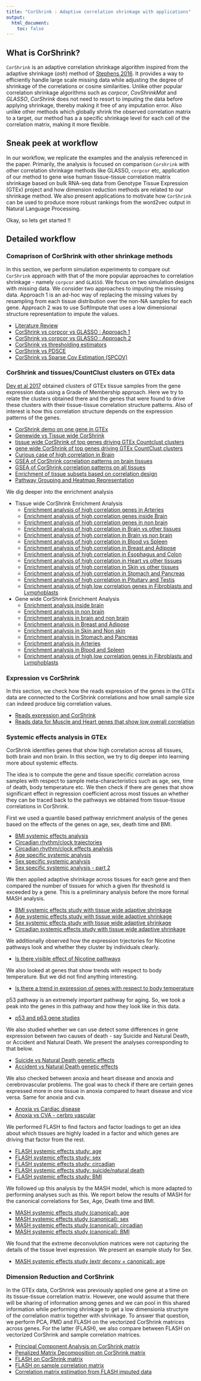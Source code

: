 ```yaml
---
title: "CorShrink : Adaptive correlation shrinkage with applications"
output:
  html_document:
    toc: false
---
```



## What is CorShrink? 

`CorShrink` is an adaptive correlation shrinkage algorithm inspired from the adaptive 
shrinkage (*ash*) method of [Stephens 2016](https://academic.oup.com/biostatistics/article/18/2/275/2557030/False-discovery-rates-a-new-deal). It provides a way to efficiently handle large scale missing data while adjusting the degree of shrinkage of the correlations or cosine similarities. Unlike other popular correlation shrinkage algorithms such as *corpcor*, *CovShrinkMat* and *GLASSO*, *CorShrink* does not need to resort to imputing the data before applying shrinkage, thereby making it free of any imputation error. Also unlike other methods which globally shrink the observed correlation matrix to a target, our method has a a specific shrinkage level for each cell of the correlation matrix, making it more flexible. 

## Sneak peek at workflow

In our workflow, we replicate the examples and the analysis referenced in the paper. Primarily, the analysis is focused on comparison `Corshrink` with other correlation shrinkage methods like GLASSO, `corpcor` etc, application of our method to gene wise human tissue-tissue correlation matrix shrinkage based on bulk RNA-seq data from Genotype Tissue Expression (GTEx) project and how dimension reduction methods are related to our shrinkage method. We also present applications to motivate how `CorShrink` can be used to produce more robust rankings from the word2vec output in Natural Language Processing. 

Okay, so lets get started !!


## Detailed workflow 

### Comaprison of CorShrink with other shrinkage methods

In this section, we perform simulation experiments to compare out `CorShrink` approach with that
of the more popular approaches to correlation shrinkage - namely `corpcor` and `GLASSO`. We focus on two simulation designs with missing data. We consider two approaches to imputing the missing data. Approach 1 is an ad-hoc way of replacing the missing values by resampling from each tissue distribution over the non-NA samples for each gene. Approach 2 was to use SoftImpute that uses 
a low dimensional structure representation to impute the values.

- [Literature Review](literature_review.html)
- [CorShrink vs corpcor vs GLASSO : Approach 1](corshrink_corpcor_glasso.html)
- [CorShrink vs corpcor vs GLASSO : Approach 2](CorShrink_softimpute.html)
- [CorShrink vs thresholding estimators](thresholding_Corshrink.html)
- [CorShrink vs PDSCE](PDSCE_vs_CorShrink.html)
- [CorShrink vs Sparse Cov Estimation (SPCOV)](spcov_CorShrink.html)

### CorShrink and tissues/CountClust clusters on GTEx data

[Dey et al 2017](http://journals.plos.org/plosgenetics/article?id=10.1371/journal.pgen.1006599)
obtained clusters of GTEx tissue samples from the gene expression data using a Grade of Membership approach. Here we try to relate the clusters obtained there and the genes that were found to drive these clusters with their tissue-tissue correlation structure patterns. Also of 
interest is how this correlation structure depends on the expression patterns of the genes.

- [CorShrink demo on one gene in GTEx](one_gene_correlation.html)
- [Genewide vs Tissue wide CorShrink](genewide_vs_tissuewide_corshrink.html)
- [tissue wide CorShrink of top genes driving GTEx Countclust clusters](gtex_corshrink.html)
- [gene wide CorShrink of top genes driving GTEx CountClust clusters](gtex_genewide_CorShrink.html)
- [Curious case of high correlation in Brain](corshrink_brain_func.html)
- [GSEA of CorShrink correlation patterns on brain tissues ](gsea_corshrink_corpcor.html)
- [GSEA of CorShrink correlation patterns on all tissues ](gsea_corshrink_corpcor_2.html)
- [Enrichment of tissue subsets based on correlation design](correlation_analysis_subset_enrichment.html)
- [Pathway Grouping and Heatmap Representation](pathway_grouping.html)

We dig deeper into the enrichment analysis 

- Tissue wide CorShrink Enrichment Analysis
    - [Enrichment analysis of high correlation genes in Arteries](enrichment_arteries.html)
    - [Enrichment analysis of high correlation genes inside Brain](enrichment_inside_brain.html)
    - [Enrichment analysis of high correlation genes in non brain](enrichment_non_brain.html)
    - [Enrichment analysis of high correlation in Brain vs other tissues](enrichment_brain_other_tissues.html)
    - [Enrichment analysis of high correlation in Brain vs non brain](enrichment_brain_nonbrain.html)
    - [Enrichment analysis of high correlation in Blood vs Spleen](enrichment_blood_spleen.html)
    - [Enrichment analysis of high correlation in Breast and Adipose](enrichment_breast_adipose.html)
    - [Enrichment analysis of high correlation in Esophagus and Colon](enrichment_esophagus_colon.html)
    - [Enrichment analysis of high correlation in Heart vs other tissues](enrichment_heart_nonheart.html)
    - [Enrichment analysis of high correlation in Skin vs other tissues](enrichment_skin_nonskin.html)
    - [Enrichment analysis of high correlation in Stomach and Pancreas](enrichment_stomach_pancreas.html)
    - [Enrichment analysis of high correlation in Pituitary and Testis](enrichment_pituitary_testis.html)
    - [Enrichment analysis of high,low correlation genes in Fibroblasts and Lymphoblasts](enrichment_fibroblast_lymphoblast.html)
    



- Gene wide CorShrink Enrichment Analysis
    - [Enrichment analysis inside brain](enrichment_inside_brain_2.html)
    - [Enrichment analysis in non brain](enrichment_non_brain.html)
    - [Enrichment analysis in brain and non brain](enrichment_brain_nonbrain_2.html)
    - [Enrichment analysis in Breast and Adipose](enrichment_breast_adipose_2.html)
    - [Enrichment analysis in Skin and Non skin](enrichment_skin_nonskin_2.html)
    - [Enrichment analysis in Stomach and Pancreas](enrichment_stomach_pancreas_2.html)
    - [Enrichment analysis in Arteries](enrichment_arteries_2.html)
    - [Enrichment analysis in Blood and Spleen](enrichment_blood_spleen_2.html)
    - [Enrichment analysis of high,low correlation genes in Fibroblasts and Lymphoblasts](enrichment_fibroblast_lymphocyte_2.html)
    


### Expression vs CorShrink

In this section, we check how the reads expression of the genes in the GTEx data are connected to the CorShrink correlations and how small sample size can indeed produce big correlation values.

- [Reads expression and CorShrink](reads_expression_CorShrink.html)
- [Reads data for Muscle and Heart genes that show low overall correlation](muscle_heart_genes_reads_expression.html)


### Systemic effects analysis in GTEx

CorShrink identifies genes that show high correlation across all tissues, 
both brain and non brain. In this section, we try to dig deeper into learning
more about systemic effects. 

The idea is to compute the gene and tissue specific correlation across samples with respect to sample meta-characteristics such as age, sex, time of death, body temperature etc. We then check if there are genes that show significant effect in regression coefficient across most tissues an whether they can be traced back to the pathways we obtained from tissue-tissue correlations in CorShrink.

First we used a quantile based pathway enrichment analysis of the genes based on the effects of the genes on age, sex, death time and BMI.

- [BMI systemic effects analysis](bmi_compare_study.html)
- [Circadian rhythm/clock trajectories](circadian_rhythm_analysis.html)
- [Circadian rhythm/clock effects analysis](death_time_comparison.html)
- [Age specific systemic analysis](age_comparison_study.html)
- [Sex specific systemic analysis](sex_comparison_study.html)
- [Sex specific systemic analysis - part 2](sex_comparison_study_2.html)

We then applied adaptive shrinkage across tissues for each gene and then compared the
number of tissues for which a given lfsr threshold is exceeded by a gene. This is a 
preliminary analysis before the more formal MASH analysis.

 - [BMI systemic effects study with tissue wide adaptive shrinkage](bmi_compare_study_ash.html)
 - [Age systemic effects study with tissue wide adaptive shrinkage](age_compare_study_ash.html)
 - [Sex systemic effects study with tissue wide adaptive shrinkage](sex_compare_study_ash.html)
 - [Circadian systemic effects study with tissue wide adaptive shrinkage](circadian_compare_study_ash.html)

We additionally observed how the expression trjectories for Nicotine pathways look and whether they cluster by individuals clearly.

- [Is there visible effect of Nicotine pathways](nicotine_study.html)

We also looked at genes that show trends with respect to body temperature. But we did not find anything interesting.

- [Is there a trend in expression of genes with respect to body temperature](heat_effects_analysis.html)

p53 pathway is an extremely important pathway for aging. So, we took a peak into the genes in this pathway and how they look like in this data.

- [p53 and p63 gene studies](p53_p63_analysis.html)

We also studied whether we can use detect some differences in gene expression between two causes of death - say Suicide and Natural Death, or Accident and Natural Death. We present the analyses corresponding to that below.

- [Suicide vs Natural Death genetic effects](suicide_compare_study_ash.html)
- [Accident vs Natural Death genetic effects](accident_compare_study_ash.html)

We also checked between anoxia and heart disease and anoxia and cerebrovascular problems.
The goal was to check if there are certain genes expressed more in one tissue in anoxia compared to heart disease and vice versa. Same for anoxia and cva.

 - [Anoxia vs Cardiac disease](anoxia_v_heart_compare_study.html)
 - [Anoxia vs CVA - cerbro vascular ](anoxia_v_cva_compare_study.html)
 
 We performed FLASH to find factors and factor loadings to get an idea about which tissues are highly loaded in a factor and 
 which genes are driving that factor from the rest.
 
  - [FLASH systemic effects study: age](flash_age_systemic.html)
  - [FLASH systemic effects study: sex](flash_sex_systemic.html)
  - [FLASH systemic effects study: circadian](flash_circadian_systemic.html)
  - [FLASH systemic effects study: suicide/natural death](flash_suicide_systemic.html)
  - [FLASH systemic effects study: BMI](flash_bmi_systemic.html)
  
We followed up this analysis by the MASH model, which is more adapted to performing analyses such as this. We report below the results of MASH for the canonical correlations for Sex, Age, Death time and BMI.

  - [MASH systemic effects study (canonical): age](mash_age_systemic.html)
  - [MASH systemic effects study (canonical): sex](mash_sex_systemic.html)
  - [MASH systemic effects study (canonical): circadian](mash_circadian_systemic.html)
  - [MASH systemic effects study (canonical): BMI](mash_bmi_systemic.html)

We found that the extreme deconvolution matrices were not capturing the details of the tissue level expression. We present an example study for Sex.

  - [MASH systemic effects study (extr deconv + canonical): age](mash_sex_systemic_2.html)

 
### Dimension Reduction and CorShrink

In the GTEx data, CorShrink was previously applied one gene at a time on its tissue-tissue correlation matrix. However, one would assume that there will be sharing of information among genes and we can pool in this shared information while performing shrinkage to get a low dimensionla structyre of the correlation matrix together with shrinkage. To answer that question, we perform PCA, PMD and FLASH on the vectorized CorShrink matrices across genes. For the latter (FLASH), we also compare between FLASH on vectorized CorShrink and sample correlation matrices.

- [Principal Component Analysis on CorShrink matrix](corshrink_pca.html)
- [Penalized Matrix Decomposition on CorShrink matrix](corshrink_pmd.html)
- [FLASH on CorShrink matrix](corshrink_flash.html)
- [FLASH on sample correlation matrix](cor_flash.html)
- [Correlation matrix estimation from FLASH imputed data](flash_imputation_CorShrink.html)




